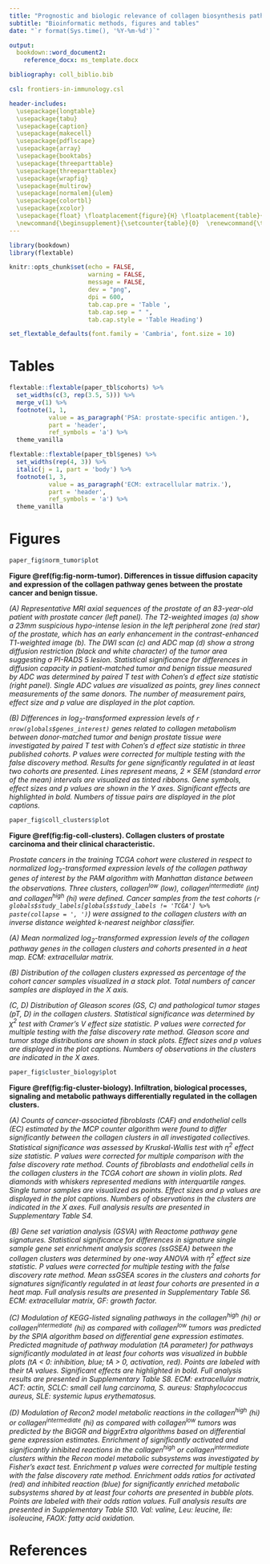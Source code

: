 ---
title: "Prognostic and biologic relevance of collagen biosynthesis pathway in prostate cancer"
subtitle: "Bioinformatic methods, figures and tables"
date: "`r format(Sys.time(), '%Y-%m-%d')`"

output: 
  bookdown::word_document2:   
    reference_docx: ms_template.docx

bibliography: coll_biblio.bib

csl: frontiers-in-immunology.csl

header-includes:
  \usepackage{longtable}
  \usepackage{tabu}
  \usepackage{caption}
  \usepackage{makecell}
  \usepackage{pdflscape}
  \usepackage{array}
  \usepackage{booktabs}
  \usepackage{threeparttable}
  \usepackage{threeparttablex}
  \usepackage{wrapfig}
  \usepackage{multirow}
  \usepackage[normalem]{ulem}
  \usepackage{colortbl}
  \usepackage{xcolor}
  \usepackage{float} \floatplacement{figure}{H} \floatplacement{table}{H}
  \newcommand{\beginsupplement}{\setcounter{table}{0}  \renewcommand{\thetable}{S\arabic{table}}       \setcounter{figure}{0} \renewcommand{\thefigure}{S\arabic{figure}}}
---

```{r, setup, include = FALSE}

library(bookdown)
library(flextable)

knitr::opts_chunk$set(echo = FALSE, 
                      warning = FALSE, 
                      message = FALSE, 
                      dev = "png", 
                      dpi = 600, 
                      tab.cap.pre = 'Table ', 
                      tab.cap.sep = " ", 
                      tab.cap.style = 'Table Heading')

set_flextable_defaults(font.family = 'Cambria', font.size = 10)


```

\newpage

# Tables 

```{r tab-cohorts, tab.cap = 'Characteristic of the analyzed cohorts. Numeric variables are presented as medians with interquartile ranges (IQR) and ranges. Qualitative variables are presented as percentages of categories within the complete observation set.'}

flextable::flextable(paper_tbl$cohorts) %>% 
  set_widths(c(3, rep(3.5, 5))) %>% 
  merge_v(1) %>% 
  footnote(1, 1, 
           value = as_paragraph('PSA: prostate-specific antigen.'), 
           part = 'header', 
           ref_symbols = 'a') %>%
  theme_vanilla

```

\newpage

```{r tab-genes, tab.cap = 'Collagen genes of interest and their classification.'}

flextable::flextable(paper_tbl$genes) %>% 
  set_widths(rep(4, 3)) %>% 
  italic(j = 1, part = 'body') %>% 
  footnote(1, 3, 
           value = as_paragraph('ECM: extracellular matrix.'), 
           part = 'header', 
           ref_symbols = 'a') %>% 
  theme_vanilla

```

\newpage

# Figures

```{r fig-norm-tumor, fig.width = figur::convert(paper_fig$norm_tumor, to = 'in')$w, fig.height = figur::convert(paper_fig$norm_tumor, to = 'in')$h, fig.cap = 'Differences in tissue diffusion capacity and expression of the collagen pathway genes between the prostate cancer and benign tissue.'}

paper_fig$norm_tumor$plot

```

__Figure \@ref(fig:fig-norm-tumor). Differences in tissue diffusion capacity and expression of the collagen pathway genes between the prostate cancer and benign tissue.__ 

_(A) Representative MRI axial sequences of the prostate of an 83-year-old patient with prostate cancer (left panel). The T2-weighted images (a) show a 23mm suspicious hypo-intense lesion in the left peripheral zone (red star) of the prostate, which has an early enhancement in the contrast-enhanced T1-weighted image (b). The DWI scan (c) and ADC map (d) show a strong diffusion restriction (black and white character) of the tumor area suggesting a PI-RADS 5 lesion. Statistical significance for differences in diffusion capacity in patient-matched tumor and benign tissue measured by ADC was determined by paired T test with Cohen's d effect size statistic (right panel). Single ADC values are visualized as points, grey lines connect measurements of the same donors. The number of measurement pairs, effect size and p value are displayed in the plot caption._

_(B) Differences in $log_2$-transformed expression levels of `r nrow(globals$genes_interest)` genes related to collagen metabolism between donor-matched tumor and benign prostate tissue were investigated by paired T test with Cohen's d effect size statistic in three published cohorts. P values were corrected for multiple testing with the false discovery method. Results for gene significantly regulated in at least two cohorts are presented. Lines represent means, 2 $\times$ SEM (standard error of the mean) intervals are visualized as tinted ribbons. Gene symbols, effect sizes and p values are shown in the Y axes. Significant effects are highlighted in bold. Numbers of tissue pairs are displayed in the plot captions._

\newpage

```{r fig-coll-clusters, fig.width = figur::convert(paper_fig$coll_clusters, to = 'in')$w, fig.height = figur::convert(paper_fig$coll_clusters, to = 'in')$h, fig.cap = 'Collagen clusters of prostate carcinoma and their clinical characteristic.'}

paper_fig$coll_clusters$plot

```

__Figure \@ref(fig:fig-coll-clusters). Collagen clusters of prostate carcinoma and their clinical characteristic.__ 

_Prostate cancers in the training TCGA cohort were clustered in respect to normalized $log_2$-transformed expression levels of the collagen pathway genes of interest by the PAM algorithm with Manhattan distance between the observations. Three clusters, collagen^low^ (low), collagen^intermediate^ (int) and collagen^high^ (hi) were defined. Cancer samples from the test cohorts (`r globals$study_labels[globals$study_labels != 'TCGA'] %>% paste(collapse = ', ')`) were assigned to the collagen clusters with an inverse distance weighted k-nearest neighbor classifier._

_(A) Mean normalized $log_2$-transformed expression levels of the collagen pathway genes in the collagen clusters and cohorts presented in a heat map. ECM: extracellular matrix._

_(B) Distribution of the collagen clusters expressed as percentage of the cohort cancer samples visualized in a stack plot. Total numbers of cancer samples are displayed in the X axis. _

_(C, D) Distribution of Gleason scores (GS, C) and pathological tumor stages (pT, D) in the collagen clusters. Statistical significance was determined by $\chi^2$ test with Cramer's V effect size statistic. P values were corrected for multiple testing with the false discovery rate method. Gleason score and tumor stage distributions are shown in stack plots. Effect sizes and p values are displayed in the plot captions. Numbers of observations in the clusters are indicated in the X axes._

\newpage

```{r fig-cluster-biology, fig.width = figur::convert(paper_fig$cluster_biology, to = 'in')$w, fig.height = figur::convert(paper_fig$cluster_biology, to = 'in')$h, fig.cap = 'Infiltration, biological processes, signaling and metabolic pathways differentially regulated in the collagen clusters.'}

paper_fig$cluster_biology$plot

```

__Figure \@ref(fig:fig-cluster-biology). Infiltration, biological processes, signaling and metabolic pathways differentially regulated in the collagen clusters.__ 

_(A) Counts of cancer-associated fibroblasts (CAF) and endothelial cells (EC) estimated by the MCP counter algorithm were found to differ significantly between the collagen clusters in all investigated collectives. Statistical significance was assessed by Kruskal-Wallis test with $\eta^2$ effect size statistic. P values were corrected for multiple comparison with the false discovery rate method. Counts of fibroblasts and endothelial cells in the collagen clusters in the TCGA cohort are shown in violin plots. Red diamonds with whiskers represented medians with interquartile ranges. Single tumor samples are visualized as points. Effect sizes and p values are displayed in the plot captions. Numbers of observations in the clusters are indicated in the X axes. Full analysis results are presented in Supplementary Table S4._

_(B) Gene set variation analysis (GSVA) with Reactome pathway gene signatures. Statistical significance for differences in signature single sample gene set enrichment analysis scores (ssGSEA) between the collagen clusters was determined by one-way ANOVA with $\eta^2$ effect size statistic. P values were corrected for multiple testing with the false discovery rate method. Mean ssGSEA scores in the clusters and cohorts for signatures significantly regulated in at least four cohorts are presented in a heat map. Full analysis results are presented in Supplementary Table S6. ECM: extracellular matrix, GF: growth factor._

_(C) Modulation of KEGG-listed signaling pathways in the collagen^high^ (hi) or collagen^intermediate^ (hi) as compared with collagen^low^ tumors was predicted by the SPIA algorithm based on differential gene expression estimates. Predicted magnitude of pathway modulation (tA parameter) for pathways significantly modulated in at least four cohorts was visualized in bubble plots (tA < 0: inhibition, blue; tA > 0, activation, red). Points are labeled with their tA values. Significant effects are highlighted in bold. Full analysis results are presented in Supplementary Table S8. ECM: extracellular matrix, ACT: actin, SCLC: small cell lung carcinoma, S. aureus: Staphylococcus aureus, SLE: systemic lupus erythematosus._

_(D) Modulation of Recon2 model metabolic reactions in the collagen^high^ (hi) or collagen^intermediate^ (hi) as compared with collagen^low^ tumors was predicted by the BiGGR and biggrExtra algorithms based on differential gene expression estimates. Enrichment of significantly activated and significantly inhibited reactions in the collagen^high^ or collagen^intermediate^ clusters within the Recon model metabolic subsystems was investigated by Fisher's exact test. Enrichment p values were corrected for multiple testing with the false discovery rate method. Enrichment odds ratios for activated (red) and inhibited reaction (blue) for significantly enriched metabolic subsystems shared by at least four cohorts are presented in bubble plots. Points are labeled with their odds ration values. Full analysis results are presented in Supplementary Table S10. Val: valine, Leu: leucine, Ile: isoleucine, FAOX: fatty acid oxidation._

\newpage

# References